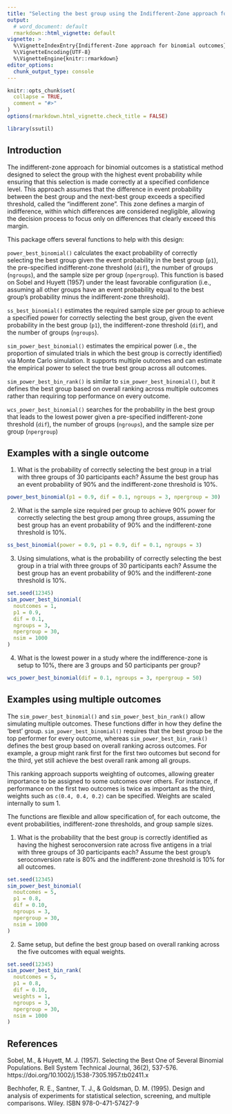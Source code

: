 ```yaml
---
title: "Selecting the best group using the Indifferent-Zone approach for binomial outcomes"
output:
  # word_document: default
  rmarkdown::html_vignette: default
vignette: >
  %\VignetteIndexEntry{Indifferent-Zone approach for binomial outcomes}
  %\VignetteEncoding{UTF-8}
  %\VignetteEngine{knitr::rmarkdown}
editor_options: 
  chunk_output_type: console
---
```


```r
knitr::opts_chunk$set(
  collapse = TRUE,
  comment = "#>"
)
options(rmarkdown.html_vignette.check_title = FALSE)
```

```r
library(ssutil)
```

## Introduction

The indifferent-zone approach for binomial outcomes is a statistical method
designed to select the group with the highest event probability while ensuring
that this selection is made correctly at a specified confidence level. This
approach assumes that the difference in event probability between the best
group and the next-best group exceeds a specified threshold, called the
"indifferent zone". This zone defines a margin of indifference, within which
differences are considered negligible, allowing the decision process to focus
only on differences that clearly exceed this margin. 

This package offers several functions to help with this design:

`power_best_binomial()` calculates the exact probability of correctly selecting
the best group given the event probability in the best group (`p1`), the
pre-specified indifferent-zone threshold (`dif`), the number of groups
(`ngroups`), and the sample size per group (`npergroup`). This function is
based on Sobel and Huyett (1957) under the least favorable configuration
(i.e., assuming all other groups have an event probability equal to the best
group's probability minus the indifferent-zone threshold).

`ss_best_binomial()` estimates the required sample size per group to achieve a
specified power for correctly selecting the best group, given the event
probability in the best group (`p1`), the indifferent-zone threshold (`dif`),
and the number of groups (`ngroups`).

`sim_power_best_binomial()` estimates the empirical power (i.e., the proportion
of simulated trials in which the best group is correctly identified) via Monte
Carlo simulation. It supports multiple outcomes and can estimate the empirical
power to select the true best group across all outcomes.

`sim_power_best_bin_rank()` is similar to `sim_power_best_binomial()`, but it
defines the best group based on overall ranking across multiple outcomes rather
than requiring top performance on every outcome.

`wcs_power_best_binomial()` searches for the probability in the best group that
leads to the lowest power given a pre-specified indifferent-zone threshold 
(`dif`), the number of groups (`ngroups`), and the sample size per group 
(`npergroup`)

## Examples with a single outcome

1. What is the probability of correctly selecting the best group in a trial with
   three groups of 30 participants each? Assume the best group has an event
   probability of 90% and the indifferent-zone threshold is 10%.

```r
power_best_binomial(p1 = 0.9, dif = 0.1, ngroups = 3, npergroup = 30)
```

2. What is the sample size required per group to achieve 90% power for
   correctly selecting the best group among three groups, assuming the best
   group has an event probability of 90% and the indifferent-zone threshold is
   10%.

```r
ss_best_binomial(power = 0.9, p1 = 0.9, dif = 0.1, ngroups = 3)
```

3. Using simulations, what is the probability of correctly selecting the best
   group in a trial with three groups of 30 participants each? Assume the best
   group has an event probability of 90% and the indifferent-zone threshold is
   10%.

```r
set.seed(12345)
sim_power_best_binomial(
  noutcomes = 1,
  p1 = 0.9,
  dif = 0.1,
  ngroups = 3,
  npergroup = 30,
  nsim = 1000
)
```


4. What is the lowest power in a study where the indifference-zone is setup to 
10%, there are 3 groups and 50 participants per group?

```r
wcs_power_best_binomial(dif = 0.1, ngroups = 3, npergroup = 50)
```


## Examples using multiple outcomes

The `sim_power_best_binomial()` and `sim_power_best_bin_rank()` allow simulating
multiple outcomes. These functions differ in how they define the 'best' group.
`sim_power_best_binomial()` requires that the best group be the top performer
for every outcome, whereas `sim_power_best_bin_rank()` defines the best group
based on overall ranking across outcomes. For example, a group might rank first
for the first two outcomes but second for the third, yet still achieve the best
overall rank among all groups.

This ranking approach supports weighting of outcomes, allowing greater importance
to be assigned to some outcomes over others. For instance, if performance
on the first two outcomes is twice as important as the third, weights such as
`c(0.4, 0.4, 0.2)` can be specified. Weights are scaled internally to sum 1.

The functions are flexible and allow specification of, for each outcome, the event
probabilities, indifferent-zone thresholds, and group sample sizes.

1. What is the probability that the best group is correctly identified as
   having the highest seroconversion rate across five antigens in a trial with
   three groups of 30 participants each? Assume the best group's seroconversion
   rate is 80% and the indifferent-zone threshold is 10% for all outcomes.

```r
set.seed(12345)
sim_power_best_binomial(
  noutcomes = 5,
  p1 = 0.8,
  dif = 0.10,
  ngroups = 3,
  npergroup = 30,
  nsim = 1000
)
```

2. Same setup, but define the best group based on overall ranking across the
   five outcomes with equal weights.

```r
set.seed(12345)
sim_power_best_bin_rank(
  noutcomes = 5,
  p1 = 0.8,
  dif = 0.10,
  weights = 1,
  ngroups = 3,
  npergroup = 30,
  nsim = 1000
)
```

## References

Sobel, M., & Huyett, M. J. (1957). Selecting the Best One of Several Binomial 
Populations. Bell System Technical Journal, 36(2), 537-576. 
https://doi.org/10.1002/j.1538-7305.1957.tb02411.x

Bechhofer, R. E., Santner, T. J., & Goldsman, D. M. (1995). Design and analysis
of experiments for statistical selection, screening, and multiple comparisons.
Wiley. ISBN 978-0-471-57427-9

